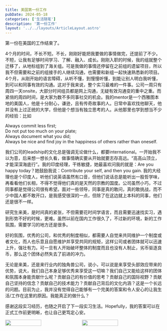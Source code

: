 ```yaml
---
title: 美国第一份工作
pubDate: 2024-05-18
categories: ['生活随笔']
description: '第一份工作'
layout: '../../layouts/ArticleLayout.astro'
---
```


第一份在美国的工作结束了。

4个月的时间，不长不短。不长，刚刚好能把我要做的事情做完，还提前了不少。不短，让我有足够时间学习、了解、融入、成长。刚刚入职的时候，我的组就整个迁移了，从地标组到了海关组。可是我做的事情还停留在之前组的遗留项目，所以我不但需要和之前的组接手的人继续沟通，也需要和新组一起快速熟悉新的项目。4个月，从刚开始的语言障碍，从听不懂，到慢慢听懂，到能让别人明白我听懂，到可以和同事有效的沟通。这对于我来说，整个实习最难的一件事。公司一周只有周四一天onsite，大部分时间组员都是网上沟通，无疑有效沟通变的重中之重。而紧俏的周四时间，是大家为数不多同事社交的机会。我的mentor是一个西雅图本地的美国人，他是十分耐心，谦逊，且有传奇故事的人。日常中喜欢找他聊天，他并没有上过正统的大学，但他是个想当有独立思考的人。从他那里也学到想当不少的经验：比如<br />

Always commit less first; <br />
Do not put too much on your plate; <br />
Always document what you did; <br />
Always be nice and find joy in the happiness of others rather than oneself. <br />

我们公司的leadship的文化总是强调无论做什么，都要international。一开始我不以为意，后来想一想长久看，做事情确实要从开始就要志存高远。“高高山顶立，才能深深海底行”。我的印度经理，干练敏捷，她最喜欢问我的就是：Are you happy today？她鼓励我说：Contribute your self, and then you gain. 我的大经理也是个印度人，听他们说英语虽然有口音，但他们说话总是能听出一股哲学味，再看看他们长相，不得不觉得他们真的是天然的宗教的国度。公司虽然小巧，不过同事都是觉得公司很有希望。面对一些领导，同事是真的敢问，真的敢挑战，而不少中国人都不敢开口，是我感受很深的一点，但除了在这边就上本科的同事，他们还是很不一样。

研究生来美，是时间真的紧张，不但需要花时间学语言，而且需要迅速找实习，遇到形势不好的时候，更难。虽然以前在国内工作很久了，不过新的环境，新的工作氛围，需要学习的地方还是很多。

好的氛围，优秀的公司，和优秀的制度相似，都需要人自觉来共同维护一个制度或者文化，而人也乐意且自愿维护并享受共同的规矩，这样公司或者团体就可以迅速上升，强壮有力。可一旦有人开始破坏整体的制度而且也没有人制止，劣币驱逐良币，那么这个团体必然失去了前进的冲力。

无论是来美，还是来行业内的独角兽公司，说小，可以说是来享受头部效应带来的优势，说大，我们自己本身足够优秀来享受这一切嘛？我们自己又能给这样的团体和氛围本身能贡献什么呢？贡献自己的有价值的思考？贡献自己的国际视野？贡献自己坚持的信念？贡献自己的技术能力？贡献自己背后的文化内涵？这是一个长远的问题。目前为止，我并没有觉得自己能够有一个完美的答案和令人安心的让我生活/工作在这里的原因。我能真正的做什么？

感谢这段实习经历，也随之开启了下一段实习生活。Hopefully，我的答案可以在正式工作前更明晰，也让自己更笃定心安。
<div style="display: flex;align-items: flex-start">
<img style="margin-right:5px;width:48%" src="https://scontent-sea1-1.xx.fbcdn.net/v/t39.30808-6/347258880_276144594931416_1002394772920595898_n.jpg?stp=cp6_dst-jpg&_nc_cat=103&ccb=1-7&_nc_sid=5f2048&_nc_ohc=9zIYtuo8-3gQ7kNvgEmzEgZ&_nc_ht=scontent-sea1-1.xx&oh=00_AYAhzwPbM9hkuiphUVmRzc4HXzjOLsRiKrTuWOa8HcPQjg&oe=664F5093"/>
<img style="width:48%" src="https://scontent-sea1-1.xx.fbcdn.net/v/t39.30808-6/348476288_276144591598083_8470609669806001126_n.jpg?stp=cp6_dst-jpg&_nc_cat=107&ccb=1-7&_nc_sid=5f2048&_nc_ohc=4CHvo8ud0woQ7kNvgHBknVv&_nc_ht=scontent-sea1-1.xx&oh=00_AYC_bgeFi0fup4314m6Jkg3cqGfDZkoXvz1P7WNHWG0mXQ&oe=664F3CBE"/>
</div>

